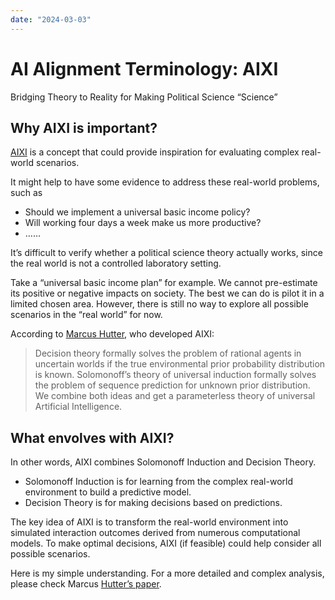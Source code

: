 ```yaml
---
date: "2024-03-03"
---
```


# AI Alignment Terminology: AIXI

Bridging Theory to Reality for Making Political Science "Science"

## Why AIXI is important?
[AIXI](https://www.lesswrong.com/tag/aixi) is a concept that could provide inspiration for evaluating complex real-world scenarios.

It might help to have some evidence to address these real-world problems, such as

- Should we implement a universal basic income policy?
- Will working four days a week make us more productive?
- ……

It's difficult to verify whether a political science theory actually works, since the real world is not a controlled laboratory setting.

Take a "universal basic income plan" for example. We cannot pre-estimate its positive or negative impacts on society. The best we can do is pilot it in a limited chosen area. However, there is still no way to explore all possible scenarios in the "real world" for now.

According to [Marcus Hutter](http://www.hutter1.net/ai/aixigentle.htm), who developed AIXI:

> Decision theory formally solves the problem of rational agents in uncertain worlds if the true environmental prior probability distribution is known. Solomonoff’s theory of universal induction formally solves the problem of sequence prediction for unknown prior distribution. We combine both ideas and get a parameterless theory of universal Artificial Intelligence.

## What envolves with AIXI?
In other words, AIXI combines Solomonoff Induction and Decision Theory.

- Solomonoff Induction is for learning from the complex real-world environment to build a predictive model.
- Decision Theory is for making decisions based on predictions.

The key idea of AIXI is to transform the real-world environment into simulated interaction outcomes derived from numerous computational models. To make optimal decisions, AIXI (if feasible) could help consider all possible scenarios.

Here is my simple understanding. For a more detailed and complex analysis, please check Marcus [Hutter's paper](http://www.hutter1.net/ai/aixigentle.htm).